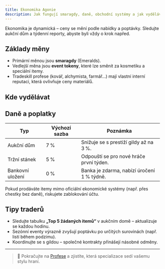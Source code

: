 ```yaml
---
title: Ekonomika Agonie
description: Jak fungují smaragdy, daně, obchodní systémy a jak vydělávat jako solitér nebo gildovní magnát.
---
```


<Callout type="info" emoji="💰">
  Ekonomika je dynamická – ceny se mění podle nabídky a poptávky. Sledujte aukční dům a týdenní reporty, abyste byli vždy o krok napřed.
</Callout>

## Základy měny

- Primární měnou jsou **smaragdy** (Emeralds).  
- Vedlejší měna jsou **event tokeny**, které lze směnit za kosmetiku a speciální itemy.  
- Tradeskill profese (kovář, alchymista, farmář...) mají vlastní interní reputaci, která ovlivňuje ceny materiálů.

## Kde vydělávat

<Cards>
  <Card
    title="Profese"
    href="/wiki/economy/profese"
    description="Levelujte profesi, odemykejte ability a získejte přístup k exkluzivním receptům."
    icon="🛠️"
  />
  <Card
    title="Aukční dům"
    href="/wiki/economy/aukcni-dum"
    description="Okamžitý prodej itemů všem hráčům. Sledujte trendy a stanovujte cenu strategicky."
    icon="🏦"
  />
  <Card
    title="Kontrakty"
    href="/wiki/economy/kontrakty"
    description="Denní a týdenní zakázky s bonusovými odměnami pro gildy."
    icon="📜"
  />
  <Card
    title="Surovinové farmy"
    href="/wiki/economy/farmy"
    description="Automatizace farmaření s redstone moduly a ekonomickými boosty."
    icon="🌾"
  />
</Cards>

## Daně a poplatky

| Typ | Výchozí sazba | Poznámka |
| --- | --- | --- |
| Aukční dům | 7 % | Snižuje se s prestiží gildy až na 3 %. |
| Tržní stánek | 5 % | Odpouští se pro nové hráče první týden. |
| Bankovní uložení | 0 % | Banka je zdarma, nabízí úročení 1 % týdně. |

<Callout type="warning" emoji="🧾">
  Pokud prodáváte itemy mimo oficiální ekonomické systémy (např. přes chestky bez daně), riskujete zablokování účtu.
</Callout>

## Tipy traderů

- Sledujte tabulku **„Top 5 žádaných itemů“** v aukčním domě – aktualizuje se každou hodinu.
- Sezónní eventy výrazně zvyšují poptávku po určitých surovinách (např. listí během podzimu).
- Koordinujte se s gildou – společné kontrakty přinášejí násobné odměny.

---

> 📖 Pokračujte na [Profese](/wiki/economy/profese) a zjistíte, která specializace sedí vašemu stylu hraní.
